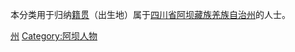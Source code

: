 {{Catnav|頁面分類|各種主題的頁面分類|依中国各省来作的分类|各地中国人|四川人}}
{{Catnav|頁面分類|人物|各國人物|中国人|各地中国人|四川人}}

本分类用于归纳[[籍贯|籍贯]]（出生地）属于[[四川省|四川省]][[阿坝藏族羌族自治州|阿坝藏族羌族自治州]]的人士。

[[Category:四川人|州]]
[[Category:阿坝人物|Category:阿坝人物]]